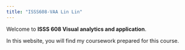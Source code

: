 ```yaml
---
title: "ISSS608-VAA Lin Lin"
---
```


Welcome to **ISSS 608 Visual analytics and application**.

In this website, you will find my coursework prepared for this course.
